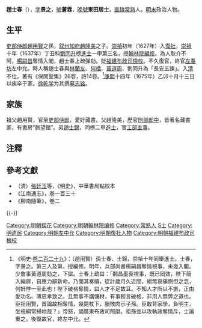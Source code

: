 {{明清人物信息框
| 姓名 = 趙士春
| 原名 =
| 圖片名稱= 
| 圖片大小 = 170px
| 圖片說明 = 
| 最高職務 = 詹事府左春坊
| 國家 = 大明
| 爵位 =
| 籍貫 = [[南直隸|直隸]][[常熟縣|常熟縣]]
| 族裔 = 漢族
| 字號 = 字景之，號蒼霖，晚號東田居士
| 諡號 = 
| 出生日期 = 明[[萬曆|萬曆]]二十七年（1599年）
| 出生地點 = [[南直隸|直隸]][[常熟縣|常熟縣]]
| 逝世日期 = 清[[康熙|康熙]]十四年（1675年）
| 逝世地點 = [[江南省|江南]][[常熟縣|常熟縣]]
| 墓葬 =
| 配偶 =
| 親屬 = （曾祖）[[趙承謙|趙承謙]]<br>（祖父）[[趙用賢|趙用賢]]<br>（父）[[趙隆美|趙隆美]]<br>（弟）[[趙士錦|趙士錦]]
| 出身 = 
*崇禎十年（1637年）丁丑科第三名進士及第
| 經歷 = 
| 著作 =
}}

'''趙士春'''（{{bd|1599年||1675年|catIdx=Z趙}}），[[表字|字]]'''景之'''，[[號|號]]'''蒼霖'''，[[晚號|晚號]]'''東田居士'''，[[南直隸|直隸]][[常熟|常熟]]人。[[明末|明末]]政治人物。

==生平==
[[吏部侍郎|吏部侍郎]][[趙用賢|趙用賢]]之孫，[[叙州|叙州]][[知府|知府]][[趙隆美|趙隆美]]之子。[[崇禎|崇禎]]初年（1627年）入[[復社|復社]]，[[崇禎|崇禎]]十年（1637年）丁丑科[[劉同升|劉同升]]榜[[進士|進士]]一甲第三名，授[[翰林院編修|翰林院編修]]。為人耿介不阿，[[楊嗣昌|楊嗣昌]]奪情入閣，趙士春上疏彈劾。貶[[福建布政司|福建布政司]][[檢校|檢校]]。不久復官，終官[[左春坊|左春坊]]左中允。時人稱趙士春與[[林蘭友|林蘭友]]、[[何楷|何楷]]、[[黃道周|黃道周]]、劉同升為「長安五諫」。入[[清|清]]不仕。著有《保閒堂集》26卷，詩14卷。<ref>《明史·[[s:明史/卷229|卷二百二十九]]》：（趙用賢）孫士春、士錦，崇禎十年同舉進士。士春，字景之。第三人及第，授編修。明年，兵部尚書楊嗣昌奪情視事，未幾入閣。少詹事黃道周劾之，下獄。士春上疏曰：「嗣昌墨衰視事，既已罔效，陛下簡入綸扉，自應力辭新命。乃閱其奏牘，徒計歲月久近間，絕無哀痛惻怛之念，何奸悖一至此也！陛下破格奪情，曰人才不足故耳。不知人才所以不振，正由愛功名、薄忠孝致之。且無事不講儲材，有事輕言破格，非用人無弊之道也。臣祖用賢，首論故相奪情，幾斃杖下，臘敗肉示子孫。臣敢背家學，負明主，坐視綱常掃地哉？」帝怒，謫廣東布政司照磨。祖孫並以攻執政奪情斥，士論重之。後復故官，終左中允。</ref>[[康熙|康熙]]十四年（1675年）乙卯十月十三日以疾卒于家。[[徐乾学|徐乾学]]为其撰[[墓志铭|墓志铭]]。

==家族==
祖父趙用賢，官至[[吏部侍郎|吏部侍郎]]，愛好藏書。父趙隆美，歷官[[刑部|刑部]][[郎中|郎中]]，皆著名藏書家，有書房“脈望館”。弟[[趙士錦|趙士錦]]，同榜二甲[[進士|進士]]，官[[工部|工部]][[主事|主事]]。

==注釋==
{{reflist}}

==參考文獻==
*（清）[[張廷玉|張廷玉]]等，《明史》，中華書局點校本
* 《江南通志》，卷一百三十
* 《柳南隨筆》，卷二

{{-}}
{{並稱|長安五諫|[[何楷|何　楷]] - [[黄道周|黃道周]] - [[劉同升|劉同升]] - [[趙士春|趙士春]] - [[林蘭友|林蘭友]]}}
{{崇禎十年丁丑科殿試金榜}}
{{常熟趙承謙家族}}
{{DEFAULTSORT:Zhao趙}}
[[Category:明朝探花|Category:明朝探花]]
[[Category:明朝翰林院编修|Category:明朝翰林院编修]]
[[Category:常熟人|Category:常熟人]]
[[Category:趙姓|S士]]
[[Category:明遗民|Category:明遗民]]
[[Category:明朝左中允|Category:明朝左中允]]
[[Category:明朝復社人物|Category:明朝復社人物]]
[[Category:明朝福建布政司檢校|Category:明朝福建布政司檢校]]